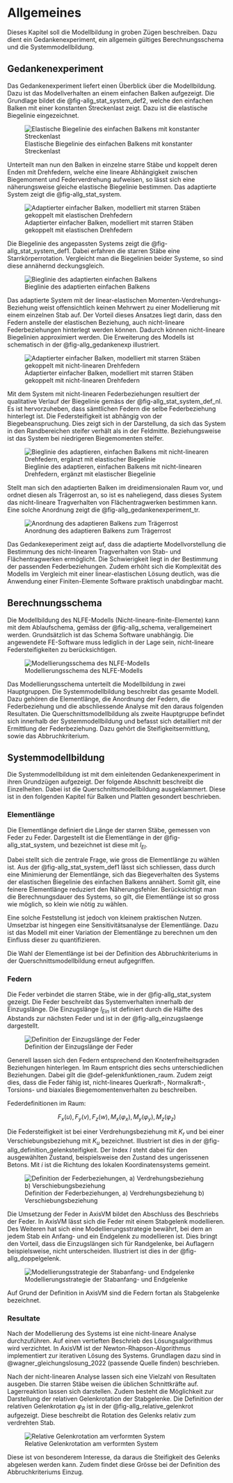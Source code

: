 # Allgemeines

Dieses Kapitel soll die Modellbildung in groben Zügen beschreiben. Dazu dient ein Gedankenexperiment, ein allgemein gültiges Berechnungsschema und die Systemmodellbildung.

## Gedankenexperiment {#sec-gedankenexperiment}

Das Gedankenexperiment liefert einen Überblick über die Modellbildung. Dazu ist das Modellverhalten an einem einfachen Balken aufgezeigt. Die Grundlage bildet die @fig-allg_stat_system_def2, welche den einfachen Balken mit einer konstanten Streckenlast zeigt. Dazu ist die elastische Biegelinie eingezeichnet.

![Elastische Biegelinie des einfachen Balkens mit konstanter Streckenlast](../imgs/allg_stat_system_def2.svg){#fig-allg_stat_system_def2}

Unterteilt man nun den Balken in einzelne starre Stäbe und koppelt deren Enden mit Drehfedern, welche eine lineare Abhängigkeit zwischen Biegemoment und Federverdrehung aufweisen, so lässt sich eine näherungsweise gleiche elastische Biegelinie bestimmen. Das adaptierte System zeigt die @fig-allg_stat_system.

![Adaptierter einfacher Balken, modelliert mit starren Stäben gekoppelt mit elastischen Drehfedern](../imgs/allg_stat_system.svg){#fig-allg_stat_system}

Die Biegelinie des angepassten Systems zeigt die @fig-allg_stat_system_def1. Dabei erfahren die starren Stäbe eine Starrkörperrotation. Vergleicht man die Biegelinien beider Systeme, so sind diese annähernd deckungsgleich.

![Bieglinie des adaptierten einfachen Balkens](../imgs/allg_stat_system_def1.svg){#fig-allg_stat_system_def1}

Das adaptierte System mit der linear-elastischen Momenten-Verdrehungs-Beziehung weist offensichtlich keinen Mehrwert zu einer Modellierung mit einem einzelnen Stab auf. Der Vorteil dieses Ansatzes liegt darin, dass den Federn anstelle der elastischen Beziehung, auch nicht-lineare Federbeziehungen hinterlegt werden können. Dadurch können nicht-lineare Biegelinien approximiert werden. Die Erweiterung des Modells ist schematisch in der @fig-allg_gedankenexp illustriert.

![Adaptierter einfacher Balken, modelliert mit starren Stäben gekoppelt mit nicht-linearen Drehfedern](../imgs/allg_gedankenexp.svg){#fig-allg_gedankenexp}

Mit dem System mit nicht-linearen Federbeziehungen resultiert der qualitative Verlauf der Biegelinie gemäss der @fig-allg_stat_system_def_nl. Es ist hervorzuheben, dass sämtlichen Federn die selbe Federbeziehung hinterlegt ist. Die Federsteifigkeit ist abhängig von der Biegebeanspruchung. Dies zeigt sich in der Darstellung, da sich das System in den Randbereichen steifer verhält als in der Feldmitte. Beziehungsweise ist das System bei niedrigeren Biegemomenten steifer. 

![Bieglinie des adaptieren, einfachen Balkens mit nicht-linearen Drehfedern, ergänzt mit elastischer Biegelinie](../imgs/allg_stat_system_def_nl.svg){#fig-allg_stat_system_def_nl}

Stellt man sich den adaptierten Balken im dreidimensionalen Raum vor, und ordnet diesen als Trägerrost an, so ist es naheliegend, dass dieses System das nicht-lineare Tragverhalten von Flächentragwerken bestimmen kann. Eine solche Anordnung zeigt die @fig-allg_gedankenexperiment_tr.

![Anordnung des adaptieren Balkens zum Trägerrost](../imgs/allg_gedankenexperiment_tr.svg){#fig-allg_gedankenexperiment_tr}


Das Gedankexeperiment zeigt auf, dass die adaptierte Modellvorstellung die Bestimmung des nicht-linearen Tragverhalten von Stab- und Flächentragwerken ermöglicht. Die Schwierigkeit liegt in der Bestimmung der passenden Federbeziehungen. Zudem erhöht sich die Komplexität des Modells im Vergleich mit einer linear-elastischen Lösung deutlich, was die Anwendung einer Finiten-Elemente Software praktisch unabdingbar macht.

## Berechnungsschema

Die Modellbildung des NLFE-Modells (Nicht-lineare-finite-Elemente) kann mit dem Ablaufschema, gemäss der @fig-allg_schema, verallgemeinert werden. Grundsätzlich ist das Schema Software unabhängig. Die angewendete FE-Software muss lediglich in der Lage sein, nicht-lineare Federsteifigkeiten zu berücksichtigen.

![Modellierungsschema des NLFE-Modells](../imgs/allg_schema.svg){#fig-allg_schema}

Das Modellierungsschema unterteilt die Modellbildung in zwei Hauptgruppen. Die Systemmodellbildung beschreibt das gesamte Modell. Dazu gehören die Elementlänge, die Anordnung der Federn, die Federbeziehung und die abschliessende Analyse mit den daraus folgenden Resultaten. Die Querschnittsmodellbildung als zweite Hauptgruppe befindet sich innerhalb der Systemmodellbildung und befasst sich detailliert mit der Ermittlung der Federbeziehung. Dazu gehört die Steifigkeitsermittlung, sowie das Abbruchkriterium.

## Systemmodellbildung

Die Systemmodellbildung ist mit dem einleitenden Gedankenexperiment in ihren Grundzügen aufgezeigt. Der folgende Abschnitt beschreibt die Einzelheiten. Dabei ist die Querschnittsmodellbildung ausgeklammert. Diese ist in den folgenden Kapitel für Balken und Platten gesondert beschrieben.

### Elementlänge

Die Elementlänge definiert die Länge der starren Stäbe, gemessen von Feder zu Feder. Dargestellt ist die Elementlänge in der @fig-allg_stat_system, und bezeichnet ist diese mit $l_{El}$.

Dabei stellt sich die zentrale Frage, wie gross die Elementlänge zu wählen ist. Aus der @fig-allg_stat_system_def1 lässt sich schliessen, dass durch eine Minimierung der Elementlänge, sich das Biegeverhalten des Systems der elastischen Biegelinie des einfachen Balkens annähert. Somit gilt, eine feinere Elementlänge reduziert den Näherungsfehler. Berücksichtigt man die Berechnungsdauer des Systems, so gilt, die Elementlänge ist so gross wie möglich, so klein wie nötig zu wählen. 

Eine solche Feststellung ist jedoch von kleinem praktischen Nutzen. Umsetzbar ist hingegen eine Sensitivitätsanalyse der Elementlänge. Dazu ist das Modell mit einer Variation der Elementlänge zu berechnen um den Einfluss dieser zu quantifizieren.

Die Wahl der Elementlänge ist bei der Definition des Abbruchkriteriums in der Querschnittsmodellbildung erneut aufgegriffen.

### Federn {#sec-feder}

Die Feder verbindet die starren Stäbe, wie in der @fig-allg_stat_system gezeigt. Die Feder beschreibt das Systemverhalten innerhalb der Einzugslänge. Die Einzugslänge $l_{Ein}$ ist definiert durch die Hälfte des Abstands zur nächsten Feder und ist in der @fig-allg_einzugslaenge dargestellt. 

![Definition der Einzugslänge der Feder](../imgs/allg_einzugslaenge.svg){#fig-allg_einzugslaenge}

Generell lassen sich den Federn entsprechend den Knotenfreiheitsgraden Beziehungen hinterlegen. Im Raum entspricht dies sechs unterschiedlichen Beziehungen. Dabei gilt die @def-gelenkfunktionen_raum. Zudem zeigt dies, dass die Feder fähig ist, nicht-lineares Querkraft-, Normalkraft-, Torsions- und biaxiales Biegemomentenverhalten zu beschreiben.

::: {#def-gelenkfunktionen_raum}
Federdefinitionen im Raum:

$$
F_x(u),F_y(v),F_z(w),M_x(\varphi_x),M_y(\varphi_y),M_z(\varphi_z)
$$
:::

Die Federsteifigkeit ist bei einer Verdrehungsbeziehung mit $K_r$ und bei einer Verschiebungsbeziehung mit $K_u$ bezeichnet. Illustriert ist dies in der @fig-allg_definition_gelenksteifigkeit. Der Index $I$ steht dabei für den ausgewählten Zustand, beispielsweise den Zustand des ungerissenen Betons. Mit $i$ ist die Richtung des lokalen Koordinatensystems gemeint.

![Definition der Federbeziehungen, a) Verdrehungsbeziehung b) Verschiebungsbeziehung](../imgs/allg_definition_gelenksteifigkeit.svg){#fig-allg_definition_gelenksteifigkeit}

Die Umsetzung der Feder in AxisVM bildet den Abschluss des Beschriebs der Feder. In AxisVM lässt sich die Feder mit einem Stabgelenk modellieren. Des Weiteren hat sich eine Modellierungsstrategie bewährt, bei dem an jedem Stab ein Anfang- und ein Endgelenk zu modellieren ist. Dies bringt den Vorteil, dass die Einzugslängen sich für Randgelenke, bei Auflagern beispielsweise, nicht unterscheiden. Illustriert ist dies in der @fig-allg_doppelgelenk.

![Modellierungsstrategie der Stabanfang- und Endgelenke](../imgs/allg_doppelgelenk.svg){#fig-allg_doppelgelenk}

Auf Grund der Definition in AxisVM sind die Federn fortan als Stabgelenke bezeichnet.

### Resultate

Nach der Modellierung des Systems ist eine nicht-lineare Analyse durchzuführen. Auf einen vertieften Beschrieb des Lösungsalgorithmus wird verzichtet. In AxisVM ist der Newton-Rhapson-Algorithmus implementiert zur iterativen Lösung des Systems. Grundlagen dazu sind in @wagner_gleichungslosung_2022 (passende Quelle finden) beschrieben.

Nach der nicht-linearen Analyse lassen sich eine Vielzahl von Resultaten ausgeben. Die starren Stäbe weisen die üblichen Schnittkräfte auf. Lagerreaktion lassen sich darstellen. Zudem besteht die Möglichkeit zur Darstellung der relativen Gelenkrotation der Stabgelenke. Die Definition der relativen Gelenkrotation $\varphi_R$ ist in der @fig-allg_relative_gelenkrot aufgezeigt. Diese beschreibt die Rotation des Gelenks relativ zum verdrehten Stab.

![Relative Gelenkrotation am verformten System](../imgs/allg_relative_gelenkrot.svg){#fig-allg_relative_gelenkrot}

Diese ist von besonderem Interesse, da daraus die Steifigkeit des Gelenks abgelesen werden kann. Zudem findet diese Grösse bei der Definition des Abbruchkriteriums Einzug.